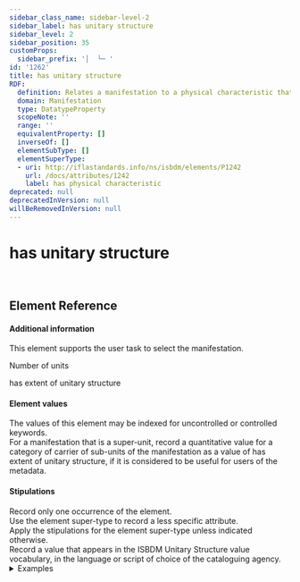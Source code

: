 ```yaml
---
sidebar_class_name: sidebar-level-2
sidebar_label: has unitary structure
sidebar_level: 2
sidebar_position: 35
customProps:
  sidebar_prefix: '│  └─ '
id: '1262'
title: has unitary structure
RDF:
  definition: Relates a manifestation to a physical characteristic that is its composition in one or more physical or logical parts.
  domain: Manifestation
  type: DatatypeProperty
  scopeNote: ''
  range: ''
  equivalentProperty: []
  inverseOf: []
  elementSubType: []
  elementSuperType:
  - uri: http://iflastandards.info/ns/isbdm/elements/P1242
    url: /docs/attributes/1242
    label: has physical characteristic
deprecated: null
deprecatedInVersion: null
willBeRemovedInVersion: null
---
```

# has unitary structure

<Mandatory /><Unique /><br />
## Element Reference
<ElementReference frontMatter={frontMatter} />

#### Additional information

<div className="guid">
This element supports the user task to select the manifestation.
</div>

<SeeAlso><InLink href="/docs/assess/index#p010">Number of units</InLink></SeeAlso>

<SeeAlso><InLink href="/docs/attributes/1275">has extent of unitary structure</InLink></SeeAlso>

#### Element values

<div className="guid">
The values of this element may be indexed for uncontrolled or controlled keywords.
</div>

<div className="guid">
For a manifestation that is a super-unit, record a quantitative value for a category of carrier of sub-units of the manifestation as a value of <InLink href="/docs/attributes/1275">has extent of unitary structure</InLink>, if it is considered to be useful for users of the metadata.
</div>

#### Stipulations

<div className="stip">
  Record only one occurrence of the element.
</div>

<div className="stip">
  Use the element super-type to record a less specific attribute.
</div>

<div className="stip">
  Apply the stipulations for the element super-type unless indicated otherwise.
</div>

<div className="stip">
  Record a value that appears in the <InLink href="/docs/ves/1262">ISBDM Unitary Structure value vocabulary</InLink>, in the language or script of choice of the cataloguing agency.
  
  <details>
  <summary>Examples</summary>
  
  | Property | Value |
  |:---------|:------|
  | has unitary structure | "single unit" |
  
  <hr />
  
  | Property | Value |
  |:---------|:------|
  | has unitary structure | "multiple unit" |
  </details>
</div>
